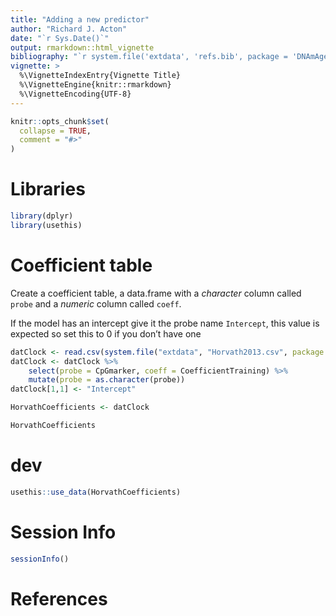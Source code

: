 ```yaml
---
title: "Adding a new predictor"
author: "Richard J. Acton"
date: "`r Sys.Date()`"
output: rmarkdown::html_vignette
bibliography: "`r system.file('extdata', 'refs.bib', package = 'DNAmAgeMini')`"
vignette: >
  %\VignetteIndexEntry{Vignette Title}
  %\VignetteEngine{knitr::rmarkdown}
  %\VignetteEncoding{UTF-8}
---
```


```r
knitr::opts_chunk$set(
  collapse = TRUE,
  comment = "#>"
)
```

# Libraries

```r
library(dplyr)
library(usethis)
```

# Coefficient table

Create a coefficient table, a data.frame with a *character* column called `probe`
and a *numeric* column called `coeff`. 

If the model has an intercept give it the probe name `Intercept`,
this value is expected so set this to 0 if you don't have one

```r
datClock <- read.csv(system.file("extdata", "Horvath2013.csv", package = "DNAmAgeMini", mustWork = TRUE))
datClock <- datClock %>% 
	select(probe = CpGmarker, coeff = CoefficientTraining) %>%
	mutate(probe = as.character(probe))
datClock[1,1] <- "Intercept"

HorvathCoefficients <- datClock
```

```r
HorvathCoefficients
```

# dev

```r
usethis::use_data(HorvathCoefficients)
```

# Session Info

```r
sessionInfo()
```

# References
